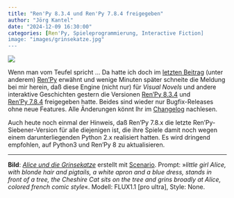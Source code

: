 ```yaml
---
title: "Ren'Py 8.3.4 und Ren'Py 7.8.4 freigegeben"
author: "Jörg Kantel"
date: "2024-12-09 16:30:00"
categories: [Ren'Py, Spieleprogrammierung, Interactive Fiction]
image: "images/grinsekatze.jpg"
---
```


[![](images/grinsekatze-b.jpg)](https://www.flickr.com/photos/schockwellenreiter/54142383894/)

Wenn man vom Teufel spricht … Da hatte ich doch im [letzten Beitrag](https://kantel.github.io/posts/2024120901_godot_buch/) (unter anderem) [Ren'Py](http://cognitiones.kantel-chaos-team.de/multimedia/spieleprogrammierung/renpy.html) erwähnt und wenige Minuten später schneite die Meldung bei mir herein, daß diese Engine (nicht nur) für *Visual Novels* und andere interaktive Geschichten gestern die Versionen [Ren'Py&nbsp;8.3.4](https://www.renpy.org/latest.html) und [Ren'Py&nbsp;7.8.4](https://www.renpy.org/latest-7.html) freigegeben hatte. Beides sind wieder nur Bugfix-Releases ohne neue Features. Alle Änderungen könnt Ihr im [Changelog](https://www.renpy.org/doc/html/changelog.html#renpy-8-3-4) nachlesen.

Auch heute noch einmal der Hinweis, daß Ren’Py 7.8.x die letzte Ren’Py-Siebener-Version für alle diejenigen ist, die ihre Spiele damit noch wegen einem darunterliegenden Python 2.x realisiert hatten. Es wird dringend empfohlen, auf Python3 und Ren’Py&nbsp;8 zu aktualisieren.

---

**Bild**: *[Alice und die Grinsekatze](https://www.flickr.com/photos/schockwellenreiter/54142383894/)* erstellt mit [Scenario](http://cognitiones.kantel-chaos-team.de/technikgeschichte/rechnerundnetze/scenario.html). Prompt: »*little girl Alice, with blonde hair and pigtails, a white apron and a blue dress, stands in front of a tree, the Cheshire Cat sits on the tree and grins broadly at Alice, colored french comic style*«. Modell: FLUX1.1 [pro ultra], Style: None.